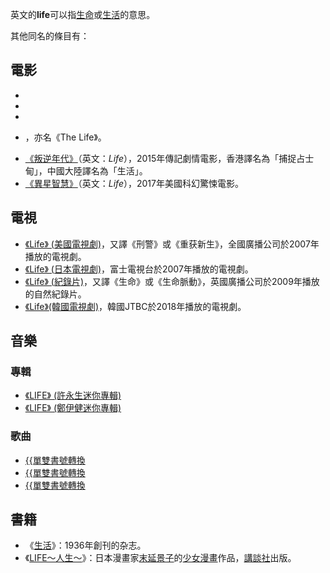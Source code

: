 {{noteTA
|1=zh-tw:艾維斯·普里斯萊; zh-hk:埃爾維斯·皮禮士利; zh-cn:埃尔维斯·普雷斯利; 
}}
英文的'''life'''可以指[[生命|生命]]或[[生活|生活]]的意思。

其他同名的條目有：

== 電影 ==
* {{link-en|Life (1999年電影)|Life (1999 film)|《Life》 (1999年電影)}}
* {{link-en|The Life (2002年電影)|The Life (2002 film)|《The Life》 (2002年電影)}}
* {{link-en|The Life (2004年電影)|The Life (2004 film)|《The Life》 (2004年電影)}}
* {{link-en|Whore (2004年電影)|Whore (2004 film)|《Whore》 (2004年電影)}}，亦名《The Life》。
* [[叛逆年代|《叛逆年代》]]（英文：''Life''），2015年傳記劇情電影，香港譯名為「捕捉占士甸」，中國大陸譯名為「生活」。
* [[異星智慧|《異星智慧》]]（英文：''Life''），2017年美國科幻驚悚電影。

== 電視 ==
* [[Life_(美國電視劇)|《Life》 (美國電視劇)]]，又譯《刑警》或《重获新生》，全國廣播公司於2007年播放的電視劇。
* [[Life_(漫畫)#電視劇|《Life》 (日本電視劇)]]，富士電視台於2007年播放的電視劇。
* [[Life_(紀錄片)|《Life》 (紀錄片)]]，又譯《生命》或《生命脈動》，英國廣播公司於2009年播放的自然紀錄片。
* [[Life_(電視劇)|《Life》(韓國電視劇)]]，韓國JTBC於2018年播放的電視劇。

== 音樂 ==
===專輯===
* [[LIFE_(許永生迷你專輯)|《LIFE》 (許永生迷你專輯)]]
* [[LIFE_(鄭伊健迷你專輯)|《LIFE》 (鄭伊健迷你專輯)]]

===歌曲===
* [[生命_(艾維斯·普里斯萊的歌曲)|{{單雙書號轉換]]
* [[LIFE_(單曲碟)|{{單雙書號轉換]]
* [[LIFE_(中島美嘉單曲)|{{單雙書號轉換]]

== 書籍 ==
* 《[[生活_(杂志)|生活]]》：1936年創刊的杂志。
* 《[[Life_(漫畫)|LIFE～人生～]]》：日本漫畫家[[末延景子|末延景子]]的[[少女漫畫|少女漫畫]]作品，[[講談社|講談社]]出版。

{{disambig|cat=非中文名稱消歧義}}